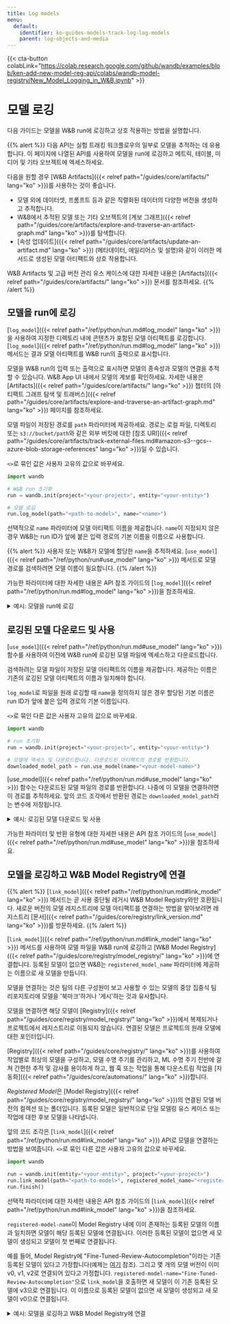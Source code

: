 ```yaml
---
title: Log models
menu:
  default:
    identifier: ko-guides-models-track-log-log-models
    parent: log-objects-and-media
---
```


{{< cta-button colabLink="https://colab.research.google.com/github/wandb/examples/blob/ken-add-new-model-reg-api/colabs/wandb-model-registry/New_Model_Logging_in_W&B.ipynb" >}}
# 모델 로깅

다음 가이드는 모델을 W&B run에 로깅하고 상호 작용하는 방법을 설명합니다.

{{% alert %}}
다음 API는 실험 트래킹 워크플로우의 일부로 모델을 추적하는 데 유용합니다. 이 페이지에 나열된 API를 사용하여 모델을 run에 로깅하고 메트릭, 테이블, 미디어 및 기타 오브젝트에 엑세스하세요.

다음을 원할 경우 [W&B Artifacts]({{< relref path="/guides/core/artifacts/" lang="ko" >}})를 사용하는 것이 좋습니다.
- 모델 외에 데이터셋, 프롬프트 등과 같은 직렬화된 데이터의 다양한 버전을 생성하고 추적합니다.
- W&B에서 추적된 모델 또는 기타 오브젝트의 [계보 그래프]({{< relref path="/guides/core/artifacts/explore-and-traverse-an-artifact-graph.md" lang="ko" >}})를 탐색합니다.
- [속성 업데이트]({{< relref path="/guides/core/artifacts/update-an-artifact.md" lang="ko" >}}) (메타데이터, 에일리어스 및 설명)와 같이 이러한 메서드로 생성된 모델 아티팩트와 상호 작용합니다.

W&B Artifacts 및 고급 버전 관리 유스 케이스에 대한 자세한 내용은 [Artifacts]({{< relref path="/guides/core/artifacts/" lang="ko" >}}) 문서를 참조하세요.
{{% /alert %}}

## 모델을 run에 로깅
[`log_model`]({{< relref path="/ref/python/run.md#log_model" lang="ko" >}})을 사용하여 지정한 디렉토리 내에 콘텐츠가 포함된 모델 아티팩트를 로깅합니다. [`log_model`]({{< relref path="/ref/python/run.md#log_model" lang="ko" >}}) 메서드는 결과 모델 아티팩트를 W&B run의 출력으로 표시합니다.

모델을 W&B run의 입력 또는 출력으로 표시하면 모델의 종속성과 모델의 연결을 추적할 수 있습니다. W&B App UI 내에서 모델의 계보를 확인하세요. 자세한 내용은 [Artifacts]({{< relref path="/guides/core/artifacts/" lang="ko" >}}) 챕터의 [아티팩트 그래프 탐색 및 트래버스]({{< relref path="/guides/core/artifacts/explore-and-traverse-an-artifact-graph.md" lang="ko" >}}) 페이지를 참조하세요.

모델 파일이 저장된 경로를 `path` 파라미터에 제공하세요. 경로는 로컬 파일, 디렉토리 또는 `s3://bucket/path`와 같은 외부 버킷에 대한 [참조 URI]({{< relref path="/guides/core/artifacts/track-external-files.md#amazon-s3--gcs--azure-blob-storage-references" lang="ko" >}})일 수 있습니다.

`<>`로 묶인 값은 사용자 고유의 값으로 바꾸세요.

```python
import wandb

# W&B run 초기화
run = wandb.init(project="<your-project>", entity="<your-entity>")

# 모델 로깅
run.log_model(path="<path-to-model>", name="<name>")
```

선택적으로 `name` 파라미터에 모델 아티팩트 이름을 제공합니다. `name`이 지정되지 않은 경우 W&B는 run ID가 앞에 붙은 입력 경로의 기본 이름을 이름으로 사용합니다.

{{% alert %}}
사용자 또는 W&B가 모델에 할당한 `name`을 추적하세요. [`use_model`]({{< relref path="/ref/python/run#use_model" lang="ko" >}}) 메서드로 모델 경로를 검색하려면 모델 이름이 필요합니다.
{{% /alert %}}

가능한 파라미터에 대한 자세한 내용은 API 참조 가이드의 [`log_model`]({{< relref path="/ref/python/run.md#log_model" lang="ko" >}})을 참조하세요.

<details>

<summary>예시: 모델을 run에 로깅</summary>

```python
import os
import wandb
from tensorflow import keras
from tensorflow.keras import layers

config = {"optimizer": "adam", "loss": "categorical_crossentropy"}

# W&B run 초기화
run = wandb.init(entity="charlie", project="mnist-experiments", config=config)

# 하이퍼파라미터
loss = run.config["loss"]
optimizer = run.config["optimizer"]
metrics = ["accuracy"]
num_classes = 10
input_shape = (28, 28, 1)

# 트레이닝 알고리즘
model = keras.Sequential(
    [
        layers.Input(shape=input_shape),
        layers.Conv2D(32, kernel_size=(3, 3), activation="relu"),
        layers.MaxPooling2D(pool_size=(2, 2)),
        layers.Conv2D(64, kernel_size=(3, 3), activation="relu"),
        layers.MaxPooling2D(pool_size=(2, 2)),
        layers.Flatten(),
        layers.Dropout(0.5),
        layers.Dense(num_classes, activation="softmax"),
    ]
)

# 트레이닝을 위한 모델 구성
model.compile(loss=loss, optimizer=optimizer, metrics=metrics)

# 모델 저장
model_filename = "model.h5"
local_filepath = "./"
full_path = os.path.join(local_filepath, model_filename)
model.save(filepath=full_path)

# 모델을 W&B run에 로깅
run.log_model(path=full_path, name="MNIST")
run.finish()
```

사용자가 `log_model`을 호출하면 `MNIST`라는 모델 아티팩트가 생성되고 파일 `model.h5`가 모델 아티팩트에 추가되었습니다. 터미널 또는 노트북에 모델이 로깅된 run에 대한 정보를 찾을 수 있는 위치가 출력됩니다.

```python
View run different-surf-5 at: https://wandb.ai/charlie/mnist-experiments/runs/wlby6fuw
Synced 5 W&B file(s), 0 media file(s), 1 artifact file(s) and 0 other file(s)
Find logs at: ./wandb/run-20231206_103511-wlby6fuw/logs
```

</details>


## 로깅된 모델 다운로드 및 사용
[`use_model`]({{< relref path="/ref/python/run.md#use_model" lang="ko" >}}) 함수를 사용하여 이전에 W&B run에 로깅된 모델 파일에 엑세스하고 다운로드합니다.

검색하려는 모델 파일이 저장된 모델 아티팩트의 이름을 제공합니다. 제공하는 이름은 기존의 로깅된 모델 아티팩트의 이름과 일치해야 합니다.

`log_model`로 파일을 원래 로깅할 때 `name`을 정의하지 않은 경우 할당된 기본 이름은 run ID가 앞에 붙은 입력 경로의 기본 이름입니다.

`<>`로 묶인 다른 값은 사용자 고유의 값으로 바꾸세요.
 
```python
import wandb

# run 초기화
run = wandb.init(project="<your-project>", entity="<your-entity>")

# 모델에 엑세스 및 다운로드합니다. 다운로드된 아티팩트의 경로를 반환합니다.
downloaded_model_path = run.use_model(name="<your-model-name>")
```

[use_model]({{< relref path="/ref/python/run.md#use_model" lang="ko" >}}) 함수는 다운로드된 모델 파일의 경로를 반환합니다. 나중에 이 모델을 연결하려면 이 경로를 추적하세요. 앞의 코드 조각에서 반환된 경로는 `downloaded_model_path`라는 변수에 저장됩니다.

<details>

<summary>예시: 로깅된 모델 다운로드 및 사용</summary>

예를 들어, 앞의 코드 조각에서 사용자는 `use_model` API를 호출했습니다. 그들은 가져오려는 모델 아티팩트의 이름을 지정하고 버전/에일리어스도 제공했습니다. 그런 다음 API에서 반환된 경로를 `downloaded_model_path` 변수에 저장했습니다.

```python
import wandb

entity = "luka"
project = "NLP_Experiments"
alias = "latest"  # 모델 버전에 대한 시맨틱 닉네임 또는 식별자
model_artifact_name = "fine-tuned-model"

# run 초기화
run = wandb.init(project=project, entity=entity)
# 모델에 엑세스 및 다운로드합니다. 다운로드된 아티팩트의 경로를 반환합니다.
downloaded_model_path = run.use_model(name = f"{model_artifact_name}:{alias}") 
```
</details>

가능한 파라미터 및 반환 유형에 대한 자세한 내용은 API 참조 가이드의 [`use_model`]({{< relref path="/ref/python/run.md#use_model" lang="ko" >}})을 참조하세요.

## 모델을 로깅하고 W&B Model Registry에 연결

{{% alert %}}
[`link_model`]({{< relref path="/ref/python/run.md#link_model" lang="ko" >}}) 메서드는 곧 사용 중단될 레거시 W&B Model Registry와만 호환됩니다. 새로운 버전의 모델 레지스트리에 모델 아티팩트를 연결하는 방법을 알아보려면 레지스트리 [문서]({{< relref path="/guides/core/registry/link_version.md" lang="ko" >}})를 방문하세요.
{{% /alert %}}

[`link_model`]({{< relref path="/ref/python/run.md#link_model" lang="ko" >}}) 메서드를 사용하여 모델 파일을 W&B run에 로깅하고 [W&B Model Registry]({{< relref path="/guides/core/registry/model_registry/" lang="ko" >}})에 연결합니다. 등록된 모델이 없으면 W&B는 `registered_model_name` 파라미터에 제공하는 이름으로 새 모델을 만듭니다.

모델을 연결하는 것은 팀의 다른 구성원이 보고 사용할 수 있는 모델의 중앙 집중식 팀 리포지토리에 모델을 '북마크'하거나 '게시'하는 것과 유사합니다.

모델을 연결하면 해당 모델이 [Registry]({{< relref path="/guides/core/registry/model_registry/" lang="ko" >}})에서 복제되거나 프로젝트에서 레지스트리로 이동되지 않습니다. 연결된 모델은 프로젝트의 원래 모델에 대한 포인터입니다.

[Registry]({{< relref path="/guides/core/registry/" lang="ko" >}})를 사용하여 작업별로 최상의 모델을 구성하고, 모델 수명 주기를 관리하고, ML 수명 주기 전반에 걸쳐 간편한 추적 및 감사를 용이하게 하고, 웹 훅 또는 작업을 통해 다운스트림 작업을 [자동화]({{< relref path="/guides/core/automations/" lang="ko" >}})합니다.

*Registered Model*은 [Model Registry]({{< relref path="/guides/core/registry/model_registry/" lang="ko" >}})의 연결된 모델 버전의 컬렉션 또는 폴더입니다. 등록된 모델은 일반적으로 단일 모델링 유스 케이스 또는 작업에 대한 후보 모델을 나타냅니다.

앞의 코드 조각은 [`link_model`]({{< relref path="/ref/python/run.md#link_model" lang="ko" >}}) API로 모델을 연결하는 방법을 보여줍니다. `<>`로 묶인 다른 값은 사용자 고유의 값으로 바꾸세요.

```python
import wandb

run = wandb.init(entity="<your-entity>", project="<your-project>")
run.link_model(path="<path-to-model>", registered_model_name="<registered-model-name>")
run.finish()
```

선택적 파라미터에 대한 자세한 내용은 API 참조 가이드의 [`link_model`]({{< relref path="/ref/python/run.md#link_model" lang="ko" >}})을 참조하세요.

`registered-model-name`이 Model Registry 내에 이미 존재하는 등록된 모델의 이름과 일치하면 모델이 해당 등록된 모델에 연결됩니다. 이러한 등록된 모델이 없으면 새 모델이 생성되고 모델이 첫 번째로 연결됩니다.

예를 들어, Model Registry에 "Fine-Tuned-Review-Autocompletion"이라는 기존 등록된 모델이 있다고 가정합니다(예제는 [여기](https://wandb.ai/reviewco/registry/model?selectionPath=reviewco%2Fmodel-registry%2FFinetuned-Review-Autocompletion&view=all-models) 참조). 그리고 몇 개의 모델 버전이 이미 v0, v1, v2로 연결되어 있다고 가정합니다. `registered-model-name="Fine-Tuned-Review-Autocompletion"`으로 `link_model`을 호출하면 새 모델이 이 기존 등록된 모델에 v3으로 연결됩니다. 이 이름으로 등록된 모델이 없으면 새 모델이 생성되고 새 모델이 v0으로 연결됩니다.


<details>

<summary>예시: 모델을 로깅하고 W&B Model Registry에 연결</summary>

예를 들어, 앞의 코드 조각은 모델 파일을 로깅하고 모델을 등록된 모델 이름 `"Fine-Tuned-Review-Autocompletion"`에 연결합니다.

이를 위해 사용자는 `link_model` API를 호출합니다. API를 호출할 때 모델 콘텐츠를 가리키는 로컬 파일 경로(`path`)를 제공하고 연결할 등록된 모델의 이름(`registered_model_name`)을 제공합니다.

```python
import wandb

path = "/local/dir/model.pt"
registered_model_name = "Fine-Tuned-Review-Autocompletion"

run = wandb.init(project="llm-evaluation", entity="noa")
run.link_model(path=path, registered_model_name=registered_model_name)
run.finish()
```

{{% alert %}}
알림: 등록된 모델은 북마크된 모델 버전의 모음입니다.
{{% /alert %}}

</details>
